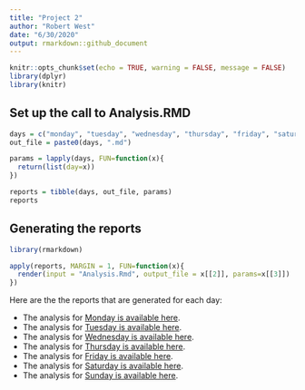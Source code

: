 ```yaml
---
title: "Project 2"
author: "Robert West"
date: "6/30/2020"
output: rmarkdown::github_document
---
```


```r
knitr::opts_chunk$set(echo = TRUE, warning = FALSE, message = FALSE)
library(dplyr)
library(knitr)
```


## Set up the call to Analysis.RMD
```r
days = c("monday", "tuesday", "wednesday", "thursday", "friday", "saturday", "sunday")
out_file = paste0(days, ".md")

params = lapply(days, FUN=function(x){
  return(list(day=x))
})

reports = tibble(days, out_file, params)
reports
```


## Generating the reports
```r
library(rmarkdown)

apply(reports, MARGIN = 1, FUN=function(x){
  render(input = "Analysis.Rmd", output_file = x[[2]], params=x[[3]])
})
```


Here are the the reports that are generated for each day:   

* The analysis for [Monday is available here](Analysis.md).    
* The analysis for [Tuesday is available here](tuesday.md).    
* The analysis for [Wednesday is available here](wednesday.md).    
* The analysis for [Thursday is available here](thursday.md).    
* The analysis for [Friday is available here](friday.md).    
* The analysis for [Saturday is available here](saturday.md).    
* The analysis for [Sunday is available here](sunday.md).    







